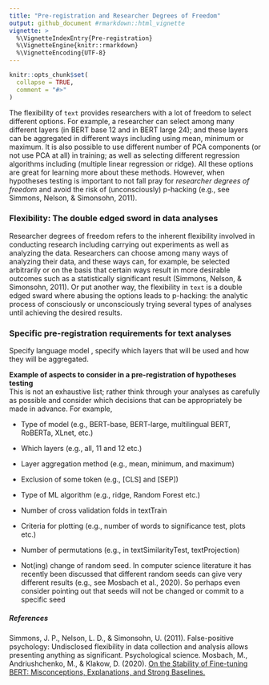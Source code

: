 ```yaml
---
title: "Pre-registration and Researcher Degrees of Freedom"
output: github_document #rmarkdown::html_vignette
vignette: >
  %\VignetteIndexEntry{Pre-registration}
  %\VignetteEngine{knitr::rmarkdown}
  %\VignetteEncoding{UTF-8}
---
```


```r
knitr::opts_chunk$set(
  collapse = TRUE,
  comment = "#>"
)
```


The flexibility of ```text``` provides researchers with a lot of freedom to select different options. For example, a researcher  can select among many different layers (in BERT base 12 and in BERT large 24); and these layers can be aggregated in different ways including using mean, minimum or maximum. It is also possible to use different number of PCA components (or not use PCA at all) in training; as well as selecting different regression algorithms including (multiple linear regression or ridge). All these options are great for learning more about these methods. However, when hypotheses testing is important to not fall pray for *researcher degrees of freedom* and avoid the risk of (unconsciously) p-hacking (e.g., see Simmons, Nelson, & Simonsohn, 2011).  
 
### Flexibility: The double edged sword in data analyses
Researcher degrees of freedom refers to the inherent flexibility involved in conducting research including carrying out experiments as well as analyzing the data. Researchers can choose among many ways of analyzing their data, and these ways can, for example, be selected arbitrarily or on the basis that certain ways result in more desirable outcomes such as a statistically significant result (Simmons, Nelson, & Simonsohn, 2011). Or put another way, the flexibility in ```text``` is a double edged sward where abusing the options leads to p-hacking: the analytic process of consciously or unconsciously trying several types of analyses until achieving the desired results.  

### Specific pre-registration requirements for text analyses
Specify language model , specify which layers that will be used and how they will be aggregated. 

**Example of aspects to consider in a pre-registration of hypotheses testing**  
This is not an exhaustive list; rather think through your analyses as carefully as possible and consider which decisions that can be appropriately be made in advance. For example,  

* Type of model (e.g., BERT-base, BERT-large, multilingual BERT, RoBERTa, XLnet, etc.)  

* Which layers (e.g., all, 11 and 12 etc.)  

* Layer aggregation method (e.g., mean, minimum, and maximum)  

* Exclusion of some token (e.g., [CLS] and [SEP])

* Type of ML algorithm (e.g., ridge, Random Forest etc.)  

* Number of cross validation folds in textTrain 

* Criteria for plotting (e.g., number of words to significance test, plots etc.)

* Number of permutations (e.g., in textSimilarityTest, textProjection)  

* Not(ing) change of random seed. In computer science literature it has recently been discussed that different random seeds can give very different results (e.g., see Mosbach et al., 2020). So perhaps even consider pointing out that seeds will not be changed or commit to a specific seed 


##### References
Simmons, J. P., Nelson, L. D., & Simonsohn, U. (2011). False-positive psychology: Undisclosed flexibility in data collection and analysis allows presenting anything as significant.  Psychological science.
Mosbach, M., Andriushchenko, M., & Klakow, D. (2020). [On the Stability of Fine-tuning BERT: Misconceptions, Explanations, and Strong Baselines.](http://arxiv.org/pdf/2006.04884)


